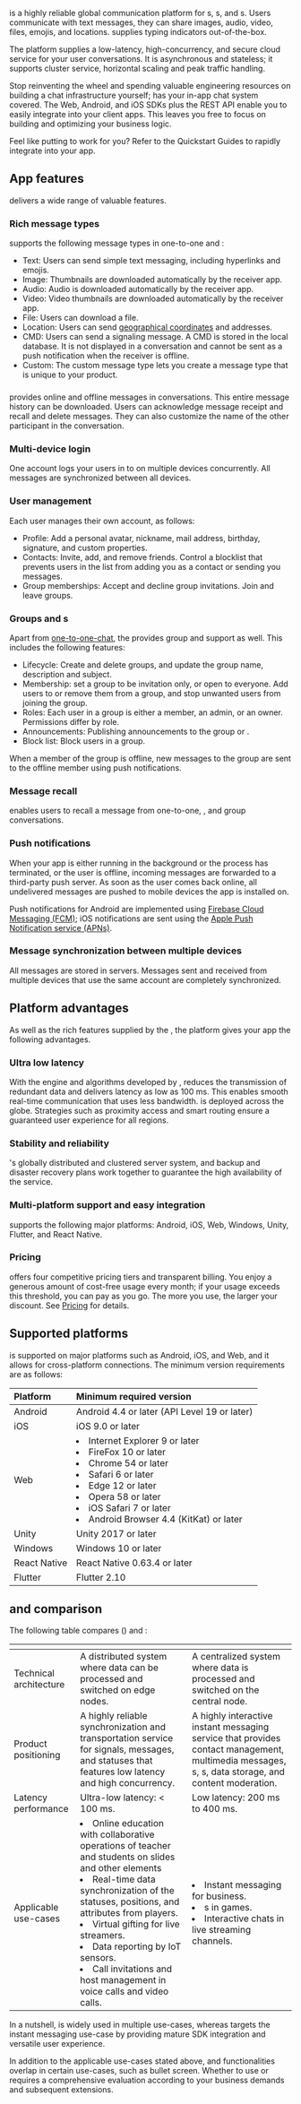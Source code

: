 
<Vg k="COMPANY" /> <Vg k="CHAT"/> is a highly reliable global communication platform for <Vg k="CHAT_ONE_LOWER"/>s, <Vg k="CHAT_GROUP_LOWER"/>s, and <Vg k="CHAT_ROOM_LOWER"/>s. Users communicate with text messages, they can share images, audio, video, files, emojis, and locations. <Vg k="COMPANY" /> <Vg k="CHAT"/> supplies typing indicators out-of-the-box.

The <Vg k="COMPANY" /> platform supplies a low-latency, high-concurrency, and secure cloud service for your user conversations. It is asynchronous and stateless; it supports cluster service, horizontal scaling and peak traffic handling. 

Stop reinventing the wheel and spending valuable engineering resources on building a chat infrastructure yourself; <Vg k="COMPANY" /> <Vg k="CHAT"/> has your in-app chat system covered. The Web, Android, and iOS SDKs plus the REST API enable you to easily integrate <Vg k="COMPANY" /> <Vg k="CHAT"/> into your client apps. This leaves you free to focus on building and optimizing your business logic.

Feel like putting <Vg k="COMPANY" /> <Vg k="CHAT"/> to work for you? Refer to the <Link to="../get-started/get-started-sdk">Quickstart Guides<Vpd k="NAME"/></Link> to rapidly integrate <Vg k="COMPANY" /> <Vg k="CHAT"/> into your app.

## App features

<Vg k="COMPANY" /> <Vg k="CHAT"/> delivers a wide range of valuable features.

### Rich message types

<Vg k="COMPANY" /> <Vg k="CHAT"/> supports the following message types in one-to-one and <Vg k="CHAT_GROUP_LOWER"/>:

- Text: Users can send simple text messaging, including hyperlinks and emojis.
- Image: Thumbnails are downloaded automatically by the receiver app. 
- Audio: Audio is downloaded automatically by the receiver app.
- Video: Video thumbnails are downloaded automatically by the receiver app.
- File: Users can download a file.
- Location: Users can send [geographical coordinates](https://en.wikipedia.org/wiki/Geographic_coordinate_system) and addresses.
- CMD: Users can send a signaling message. A CMD is stored in the local database. It is not displayed in a conversation and cannot be sent as a push notification when the receiver is offline. 
- Custom: The custom message type lets you create a message type that is unique to your product.

<a name="one-to-one-chat"></a>
### <Vg k="CHAT_ONE"/>

<Vg k="COMPANY" /> <Vg k="CHAT"/> provides online and offline messages in conversations. This entire message history can be downloaded. Users can acknowledge message receipt and recall and delete messages. They can also customize the name of the other participant in the conversation. 

### Multi-device login

One account logs your users in to <Vg k="COMPANY" /> <Vg k="CHAT"/> on multiple devices concurrently. All messages are synchronized between all devices.

### User management

Each user manages their own account, as follows:

- Profile: Add a personal avatar, nickname, mail address, birthday, signature, and custom properties.
- Contacts: Invite, add, and remove friends. Control a blocklist that prevents users in the list from adding you as a contact or sending you messages.
- Group memberships: Accept and decline group invitations. Join and leave groups.

### Groups and <Vg k="CHAT_ROOM_LOWER"/>s

Apart from [one-to-one-chat](#one-to-one-chat), the <Vg k="COMPANY" /> <Vpd k="SDK" /> provides group and <Vg k="CHAT_ROOM_LOWER"/> support as well. This includes the following features:

- Lifecycle: Create and delete groups, and update the group name, description and subject.
- Membership: set a group to be invitation only, or open to everyone. Add users to or remove them from a group, and stop unwanted users from joining the group.
- Roles: Each user in a group is either a member, an admin, or an owner. Permissions differ by role.   
- Announcements: Publishing announcements to the group or <Vg k="CHAT_ROOM_LOWER"/>.
- Block list: Block users in a group. 

When a member of the group is offline, new messages to the group are sent to the offline member using push notifications. 


### Message recall

<Vg k="COMPANY" /> <Vg k="CHAT"/> enables users to recall a message from one-to-one, <Vg k="CHAT_ROOM_LOWER"/>, and group conversations.

### Push notifications

When your app is either running in the background or the process has terminated, or the user is offline, incoming messages are forwarded to a third-party push server. As soon as the user comes back online, all undelivered messages are pushed to mobile devices the app is installed on.

Push notifications for Android are implemented using [Firebase Cloud Messaging (FCM)](https://pub.dev/packages/firebase_messaging); iOS notifications are sent using the [Apple Push Notification service (APNs)](https://pub.dev/packages/flutter_apns).

### Message synchronization between multiple devices

All messages are stored in <Vg k="COMPANY" /> <Vg k="CHAT"/> servers. Messages sent and received from multiple devices that use the same account are completely synchronized.


## Platform advantages

As well as the rich features supplied by the <Vg k="COMPANY" /> <Vpd k="SDK" />, the <Vg k="COMPANY" /> platform gives your app the following advantages.

### Ultra low latency

With the engine and algorithms developed by <Vg k="COMPANY" />, <Vg k="COMPANY" /> <Vg k="CHAT"/> reduces the transmission of redundant data and delivers latency as low as 100 ms. This enables smooth real-time communication that uses less bandwidth. <Vg k="COMPANY" /> <Vg k="CHAT"/> is deployed across the globe. Strategies such as proximity access and smart routing ensure a guaranteed user experience for all regions.

### Stability and reliability

<Vg k="COMPANY" /> <Vg k="CHAT"/>'s globally distributed and clustered server system, and backup and disaster recovery plans work together to guarantee the high availability of the <Vg k="COMPANY" /> <Vg k="CHAT"/> service.

### Multi-platform support and easy integration

<Vg k="COMPANY" /> <Vg k="CHAT"/> supports the following major platforms: Android, iOS, Web, Windows, Unity, Flutter, and React Native.

### Pricing

<Vg k="COMPANY" /> <Vg k="CHAT"/> offers four competitive pricing tiers and transparent billing. You enjoy a generous amount of cost-free usage every month; if your usage exceeds this threshold, you can pay as you go. The more you use, the larger your discount. See [Pricing](/agora-chat/overview/pricing) for details.


## Supported platforms

<Vg k="COMPANY" /> <Vg k="CHAT"/> is supported on major platforms such as Android, iOS, and Web, and it allows for cross-platform connections. The minimum version requirements are as follows:

| Platform | Minimum required version                                     |
| :------- | :----------------------------------------------------------- |
| Android  | Android 4.4 or later (API Level 19 or later)                 |
| iOS      | iOS 9.0 or later                                             |
| Web      | <li>Internet Explorer 9 or later</li><li>FireFox 10 or later</li><li>Chrome 54 or later</li><li>Safari 6 or later</li><li>Edge 12 or later</li><li>Opera 58 or later</li><li>iOS Safari 7 or later</li><li>Android Browser 4.4 (KitKat) or later</li> |
| Unity    | Unity 2017 or later  |
| Windows  |  Windows 10 or later |
| React Native | React Native 0.63.4 or later  |
| Flutter      |  Flutter 2.10  |


## <Vg k="MESS" /> and <Vg k="CHAT"/> comparison

The following table compares <Vg k="MESS" /> (<Vg k="MESS" />) and <Vg k="CHAT"/>:

|          | <Vg k="MESS" />   | <Vg k="CHAT"/>   |
| :------- | :---------------- | :----------------- |
| Technical architecture | A distributed system where data can be processed and switched on edge nodes.   | A centralized system where data is processed and switched on the central node.  |
| Product positioning | A highly reliable synchronization and transportation service for signals, messages, and statuses that features low latency and high concurrency. | A highly interactive instant messaging service that provides contact management, multimedia messages, <Vg k="CHAT_ROOM_LOWER"/>s, <Vg k="CHAT_GROUP_LOWER"/>s, data storage, and content moderation.  |
| Latency performance | Ultra-low latency: < 100 ms. | Low latency: 200 ms to 400 ms. |
| Applicable use-cases |<li>Online education with collaborative operations of teacher and students on slides and other elements</li><li>Real-time data synchronization of the statuses, positions, and attributes from players.</li><li>Virtual gifting for live streamers.</li><li>Data reporting by IoT sensors.</li><li>Call invitations and host management in voice calls and video calls.</li> | <li>Instant messaging for business.</li><li><Vg k="CHAT_GROUP"/>s in games.</li><li>Interactive chats in live streaming channels.</li> |

In a nutshell, <Vg k="MESS" /> is widely used in multiple use-cases, whereas <Vg k="CHAT"/> targets the instant messaging use-case by providing mature SDK integration and versatile user experience.

In addition to the applicable use-cases stated above, <Vg k="MESS" /> and <Vg k="CHAT"/> functionalities overlap in certain use-cases, such as bullet screen. Whether to use <Vg k="MESS" /> or <Vg k="CHAT"/> requires a comprehensive evaluation according to your business demands and subsequent extensions.